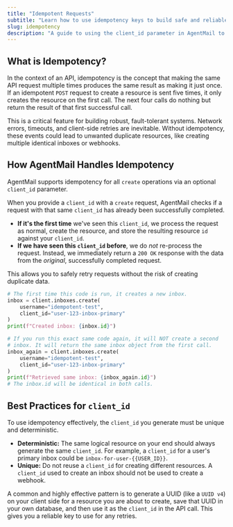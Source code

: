 ```yaml
---
title: "Idempotent Requests"
subtitle: "Learn how to use idempotency keys to build safe and reliable API integrations."
slug: idempotency
description: "A guide to using the client_id parameter in AgentMail to prevent duplicate resources and safely retry API requests."
---
```


## What is Idempotency?

In the context of an API, idempotency is the concept that making the same API request multiple times produces the same result as making it just once. If an idempotent `POST` request to create a resource is sent five times, it only creates the resource on the first call. The next four calls do nothing but return the result of that first successful call.

This is a critical feature for building robust, fault-tolerant systems. Network errors, timeouts, and client-side retries are inevitable. Without idempotency, these events could lead to unwanted duplicate resources, like creating multiple identical inboxes or webhooks.

## How AgentMail Handles Idempotency

AgentMail supports idempotency for all `create` operations via an optional `client_id` parameter.

When you provide a `client_id` with a `create` request, AgentMail checks if a request with that same `client_id` has already been successfully completed.

- **If it's the first time** we've seen this `client_id`, we process the request as normal, create the resource, and store the resulting resource `id` against your `client_id`.
- **If we have seen this `client_id` before**, we do _not_ re-process the request. Instead, we immediately return a `200 OK` response with the data from the _original_, successfully completed request.

This allows you to safely retry requests without the risk of creating duplicate data.

```python
# The first time this code is run, it creates a new inbox.
inbox = client.inboxes.create(
    username="idempotent-test",
    client_id="user-123-inbox-primary"
)
print(f"Created inbox: {inbox.id}")

# If you run this exact same code again, it will NOT create a second
# inbox. It will return the same inbox object from the first call.
inbox_again = client.inboxes.create(
    username="idempotent-test",
    client_id="user-123-inbox-primary"
)
print(f"Retrieved same inbox: {inbox_again.id}")
# The inbox.id will be identical in both calls.
```

## Best Practices for `client_id`

To use idempotency effectively, the `client_id` you generate must be unique and deterministic.

- **Deterministic:** The same logical resource on your end should always generate the same `client_id`. For example, a `client_id` for a user's primary inbox could be `inbox-for-user-{{USER_ID}}`.
- **Unique:** Do not reuse a `client_id` for creating different resources. A `client_id` used to create an inbox should not be used to create a webhook.

A common and highly effective pattern is to generate a UUID (like a `UUID v4`) on your client side for a resource you are about to create, save that UUID in your own database, and then use it as the `client_id` in the API call. This gives you a reliable key to use for any retries.
